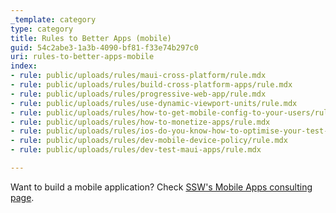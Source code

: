 ```yaml
---
_template: category
type: category
title: Rules to Better Apps (mobile)
guid: 54c2abe3-1a3b-4090-bf81-f33e74b297c0
uri: rules-to-better-apps-mobile
index:
- rule: public/uploads/rules/maui-cross-platform/rule.mdx
- rule: public/uploads/rules/build-cross-platform-apps/rule.mdx
- rule: public/uploads/rules/progressive-web-app/rule.mdx
- rule: public/uploads/rules/use-dynamic-viewport-units/rule.mdx
- rule: public/uploads/rules/how-to-get-mobile-config-to-your-users/rule.mdx
- rule: public/uploads/rules/how-to-monetize-apps/rule.mdx
- rule: public/uploads/rules/ios-do-you-know-how-to-optimise-your-test-and-release-deployments/rule.mdx
- rule: public/uploads/rules/dev-mobile-device-policy/rule.mdx
- rule: public/uploads/rules/dev-test-maui-apps/rule.mdx

---
```


Want to build a mobile application? Check [SSW's Mobile Apps consulting page](https://ssw.com.au/consulting/mobile-application-development).

